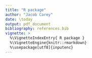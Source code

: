 ```yaml
---
title: "R package"
author: "Jacob Carey"
date: \today
output: pdf_document
bibliography: references.bib
vignette: >
  %\VignetteIndexEntry{ R package }
  %\VignetteEngine{knitr::rmarkdown}
  %\usepackage[utf8]{inputenc} 
---
```


